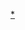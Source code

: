 {{asbox|image=YuanEmperorAlbumTemurOljeituPortrait.jpg|category=元朝人物小作品|name=Template:元朝人物小作品|subject=关于[[元朝]][[:Category:元朝人|人物]]的
}}<noinclude>
[[Category:元朝人物小作品模板|*]]
</noinclude>